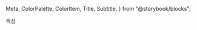   Meta,
  ColorPalette,
  ColorItem,
  Title,
  Subtitle,
} from "@storybook/blocks";

<Meta title="Foundations/Colors" />

<Title>Colors</Title>
<Subtitle>색상</Subtitle>

<br />

<ColorPalette>
  <ColorItem
    title="bases"
    subtitle=""
    colors={{
      Dark: "#0F172A",
      White: "#FFFFFF",
    }}
  />
  <ColorItem
    title="slate"
    subtitle=""
    colors={{
      50: "#f8fafc",
      100: "#f1f5f9",
      200: "#e2e8f0",
      300: "#cbd5e1",
      400: "#94a3b8",
      500: "#64748b",
      600: "#475569",
      700: "#1e293b",
      800: "#1e293b",
      900: "#0f172a",
    }}
  />
  <ColorItem
    title="primary"
    subtitle=""
    colors={{
      50: "#F6F8FF",
      100: "#EDF0FF",
      200: "#D1DAFE",
      300: "#B4C2FD",
      400: "#8092FF",
      500: "#4669fa",
      600: "#3F5EDF",
      700: "#2A3F96",
      800: "#203071",
      900: "#151F49",
    }}
  />
  <ColorItem
    title="danger"
    subtitle=""
    colors={{
      50: "#FFF7F7",
      100: "#FEEFEF",
      200: "#FCD6D7",
      300: "#FABBBD",
      400: "#F68B8D",
      500: "#F1595C",
      600: "#D75052",
      700: "#913638",
      800: "#6D292A",
      900: "#461A1B",
    }}
  />
  <ColorItem
    title="warning"
    subtitle=""
    colors={{
      50: "#FFFAF8",
      100: "#FFF4F1",
      200: "#FEE4DA",
      300: "#FDD2C3",
      400: "#FCB298",
      500: "#FA916B",
      600: "#DF8260",
      700: "#965741",
      800: "#714231",
      900: "#492B20",
    }}
  />
  <ColorItem
    title="info"
    subtitle=""
    colors={{
      50: "#F3FEFF",
      100: "#E7FEFF",
      200: "#C5FDFF",
      300: "#A3FCFF",
      400: "#5FF9FF",
      500: "#0CE7FA",
      600: "#00B8D4",
      700: "#007A8D",
      800: "#005E67",
      900: "#003F42",
    }}
  />
  <ColorItem
    title="success"
    subtitle=""
    colors={{
      50: "#F3FEF8",
      100: "#E7FDF1",
      200: "#C5FBE3",
      300: "#A3F9D5",
      400: "#5FF5B1",
      500: "#50C793",
      600: "#3F9A7A",
      700: "#2E6D61",
      800: "#1F4B47",
      900: "#0F2A2E",
    }}
  />
</ColorPalette>
